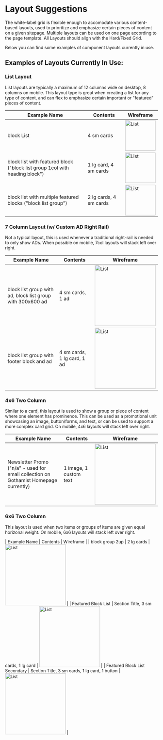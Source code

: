 

<Meta title="Foundations/Layout" />


# Layout Suggestions

The white-label grid is flexible enough to accomodate various content-based layouts, used to prioritize and emphasize certain pieces of content on a given sitepage. Multiple layouts can be used on one page according to the page template. All Layouts should align with the Hard/Fixed Grid. 

Below you can find some examples of component layouts currently in use. 

  
## Examples of Layouts Currently In Use:


### **List Layout**
List layouts are typically a maximum of 12 columns wide on desktop, 8 columns on mobile. This layout type is great when creating a list for any type of content, and can flex to emphasize certain important or "featured" pieces of content.

| Example Name  | Contents | Wireframe |
|--|--|--|
| block List | 4 sm cards | <img alt="List" src="./images/Foundations-Layout-1Col-1.jpg" width="100" /> |
| block list with featured block ("block list group 1col with heading block") | 1 lg card, 4 sm cards | <img alt="List" src="./images/Foundations-Layout-1Col-2.jpg" width="100" /> |
| block list with multiple featured blocks ("block list group")| 2 lg cards, 4 sm cards | <img alt="List" src="./images/Foundations-Layout-1Col-3.jpg" width="100" /> |


### **7 Column Layout (w/ Custom AD Right Rail)**
Not a typical layout, this is used whenever a traditional right-rail is needed to only show ADs. When possible on mobile, 7col layouts will stack left over right.

| Example Name  | Contents | Wireframe |
|--|--|--|
| block list group with ad, block list group with 300x600 ad | 4 sm cards, 1 ad | <img alt="List" src="./images/Foundations-Layout-2Col6040-1.jpg" width="200" /> |
| block list group with footer block and ad | 4 sm cards, 1 lg card, 1 ad | <img alt="List" src="./images/Foundations-Layout-2Col6040-2.jpg" width="200" /> |


### **4x6 Two Column**
Similar to a card, this layout is used to show a group or piece of content where one element has prominence. This can be used as a promotional unit showcasing an image, button/forms, and text, or can be used to support a more complex card grid. On mobile, 4x6 layouts will stack left over right.

| Example Name  | Contents | Wireframe |
|--|--|--|
| Newsletter Promo ("n/a" - used for email collection on Gothamist Homepage currently) | 1 image, 1 custom text | <img alt="List" src="./images/Foundations-Layout-2Col4060-1.jpg" width="200" /> |


### **6x6 Two Column**
This layout is used when two items or groups of items are given equal horizonal weight. On mobile, 6x6 layouts will stack left over right.

| Example Name | Contents | Wireframe |
| block group 2up | 2 lg cards | <img alt="List" src="./images/Foundations-Layout-2Col5050-1.jpg" width="200" /> |
| Featured Block List | Section Title, 3 sm cards, 1 lg card  | <img alt="List" src="./images/Foundations-Layout-2Col5050-2.jpg" width="200" /> |
| Featured Block List Secondary | Section Title, 3 sm cards, 1 lg card, 1 button | <img alt="List" src="./images/Foundations-Layout-2Col5050-3.jpg" width="200" /> |
